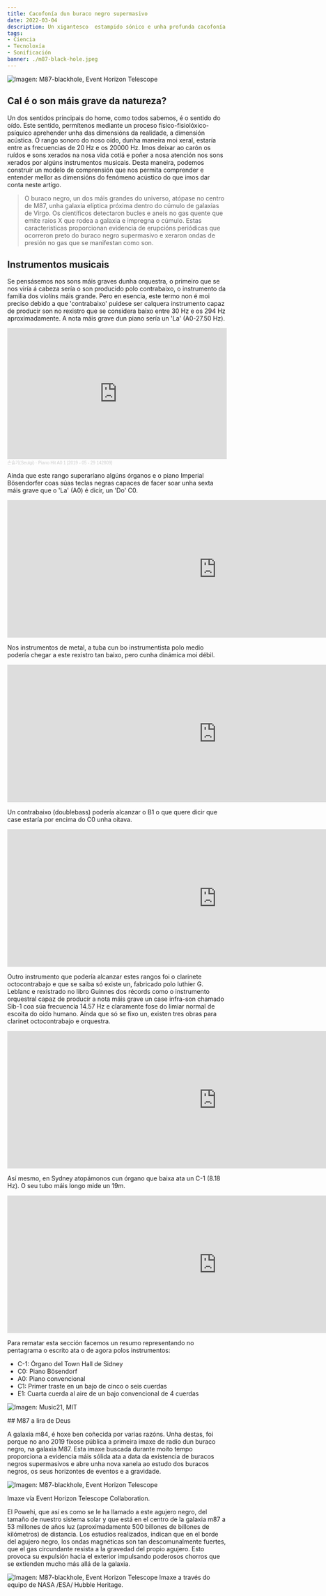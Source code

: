 ```yaml
---
title: Cacofonía dun buraco negro supermasivo
date: 2022-03-04
description: Un xigantesco  estampido sónico e unha profunda cacofonía periódica de son emanaron dun buraco negro supermasivo.
tags:
- Ciencia
- Tecnoloxía
- Sonificación
banner: ./m87-black-hole.jpeg
---
```


![Imagen: M87-blackhole, Event Horizon Telescope](./m87-black-hole.jpeg)

## Cal é o son máis grave da natureza?

Un dos sentidos principais do home, como todos sabemos, é o sentido do oído. Este sentido, permítenos mediante un proceso físico-fisiolóxico-psíquico aprehender unha das dimensións da realidade, a dimensión acústica. 
O rango sonoro do noso oído, dunha maneira moi xeral, estaría entre as frecuencias de 20  Hz e os 20000  Hz. 
Imos deixar ao carón os ruídos e sons xerados na nosa vida cotiá e poñer a nosa atención nos sons xerados por algúns instrumentos musicais. Desta maneira, podemos construír un modelo de comprensión que nos permita comprender e entender mellor as dimensións do fenómeno acústico do que imos dar conta neste artigo. 

> O buraco negro, un dos máis grandes do universo, atópase no centro de  M87, unha galaxia elíptica próxima dentro do cúmulo de galaxias de Virgo. Os científicos detectaron bucles e aneis no gas quente que emite raios X que rodea a galaxia e impregna o cúmulo. Estas características proporcionan evidencia de erupcións periódicas que ocorreron preto do buraco negro  supermasivo e xeraron ondas de presión no gas que se manifestan como son.

## Instrumentos musicais
Se pensásemos nos sons máis graves dunha orquestra, o primeiro que se nos viría á cabeza sería o son producido polo contrabaixo, o instrumento da familia dos violíns máis grande. Pero en esencia, este termo non é moi preciso debido a que 'contrabaixo' puidese ser calquera instrumento capaz de producir son no rexistro que se considera baixo entre 30  Hz e os 294  Hz aproximadamente.
A nota máis grave dun piano sería un 'La' (A0-27.50 Hz). 

<iframe width="100%" height="300" scrolling="no" frameborder="no" allow="autoplay" src="https://w.soundcloud.com/player/?url=https%3A//api.soundcloud.com/tracks/671583782&color=%23182a92&auto_play=false&hide_related=false&show_comments=true&show_user=true&show_reposts=false&show_teaser=true&visual=true"></iframe><div style="font-size: 10px; color: #cccccc;line-break: anywhere;word-break: normal;overflow: hidden;white-space: nowrap;text-overflow: ellipsis; font-family: Interstate,Lucida Grande,Lucida Sans Unicode,Lucida Sans,Garuda,Verdana,Tahoma,sans-serif;font-weight: 100;"><a href="https://soundcloud.com/bethuelson" title="손슬기(Seulgi)" target="_blank" style="color: #cccccc; text-decoration: none;">손슬기(Seulgi)</a> · <a href="https://soundcloud.com/bethuelson/piano-hit-a0-1-2019-05-29" title="Piano Hit A0 1 [2019 - 05 - 29 142809]" target="_blank" style="color: #cccccc; text-decoration: none;">Piano Hit A0 1 [2019 - 05 - 29 142809]</a></div>

Aínda que este rango superaríano algúns órganos e o piano Imperial  Bösendorfer coas súas teclas negras capaces de facer soar unha sexta máis grave que o 'La' (A0) é dicir, un 'Do' C0.

<iframe width="960" height="315" src="https://www.youtube.com/embed/ORho0WyjtGk" title="YouTube video player" frameborder="0" allow="accelerometer; autoplay; clipboard-write; encrypted-media; gyroscope; picture-in-picture" allowfullscreen></iframe>

Nos instrumentos de metal, a tuba cun bo  instrumentista polo medio podería chegar a este rexistro tan baixo, pero cunha dinámica moi débil.

<iframe width="960" height="315" src="https://www.youtube.com/embed/REBMyEZ9j3Y" title="YouTube video player" frameborder="0" allow="accelerometer; autoplay; clipboard-write; encrypted-media; gyroscope; picture-in-picture" allowfullscreen></iframe>

Un contrabaixo (doublebass) podería alcanzar o B1 o que quere dicir que case estaría por encima do  C0 unha oitava.

<iframe width="960" height="315" src="https://www.youtube.com/embed/cW7wxLnZFCA?start=105" title="YouTube video player" frameborder="0" allow="accelerometer; autoplay; clipboard-write; encrypted-media; gyroscope; picture-in-picture" allowfullscreen></iframe>

Outro instrumento que podería alcanzar estes rangos foi o clarinete octocontrabajo e que se saiba só existe un, fabricado polo  luthier  G.  Leblanc e rexistrado no libro  Guinnes dos récords como o instrumento  orquestral capaz de producir a nota máis grave un case  infra-son chamado Sib-1 coa súa frecuencia 14.57 Hz e claramente fose do limiar  normal de escoita do oído humano. Aínda que só se fixo un, existen tres obras para  clarinet  octocontrabajo e orquestra.

<iframe width="960" height="315" src="https://www.youtube.com/embed/AsawO9dsZ8g?start=59" title="YouTube video player" frameborder="0" allow="accelerometer; autoplay; clipboard-write; encrypted-media; gyroscope; picture-in-picture" allowfullscreen></iframe>

Así mesmo, en Sydney atopámonos cun órgano que baixa ata un  C-1 (8.18 Hz). O seu tubo máis longo mide un 19m.

<iframe width="960" height="315" src="https://www.youtube.com/embed/wwmcIesEkQ0?start=414" title="YouTube video player" frameborder="0" allow="accelerometer; autoplay; clipboard-write; encrypted-media; gyroscope; picture-in-picture" allowfullscreen></iframe>

Para rematar esta sección facemos un resumo representando no pentagrama o escrito ata o de agora polos instrumentos:

- C-1: Órgano del Town Hall de Sidney
- C0: Piano Bösendorf
- A0: Piano convencional
- C1: Primer traste en un bajo de cinco o seis cuerdas
- E1: Cuarta cuerda al aire de un bajo convencional de 4 cuerdas

![Imagen: Music21, MIT](./sons-graves.jpg)

## M87 a lira de Deus


A galaxia  m84, é hoxe ben coñecida por varias razóns. Unha destas, foi porque no ano 2019 fíxose pública a primeira imaxe de radio dun buraco negro, na galaxia  M87. Esta imaxe buscada durante moito tempo proporciona a evidencia máis sólida ata a data da existencia de buracos negros  supermasivos e abre unha nova xanela ao estudo dos buracos negros, os seus horizontes de eventos e a gravidade. 

![Imagen: M87-blackhole, Event Horizon Telescope](./blackhole.jpg)

Imaxe vía  Event  Horizon  Telescope  Collaboration.


El Powehi, que así es como se le ha llamado a este agujero negro, del tamaño de nuestro sistema solar y que está en el centro de la galaxia m87 a 53 millones de años luz (aproximadamente 500 billones de billones de kilómetros) de distancia. Los estudios realizados, indican que en el borde del agujero negro, los ondas magnéticas son tan descomunalmente fuertes, que el gas circundante resista a la gravedad del propio agujero. Esto provoca su expulsión hacia el exterior impulsando poderosos chorros que se extienden mucho más allá de la galaxia.

![Imagen: M87-blackhole, Event Horizon Telescope](./m87-Hubble.jpeg)
Imaxe a través do equipo de NASA /ESA/ Hubble  Heritage.